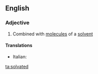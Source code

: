 ==English==

===Adjective===
{{en-adj}}

# {{context|chemistry}} Combined with [[molecule]]s of a [[solvent]]

====Translations====
{{trans-top|combined with a solvent}}
* Italian: {{t-|it|solvatato}}
{{trans-mid}}
{{trans-bottom}}

[[ta:solvated]]
